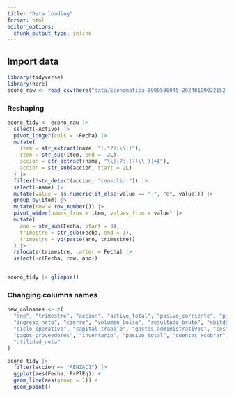 ```yaml
---
title: "Data loading"
format: html
editor_options: 
  chunk_output_type: inline
---
```


## Import data

```r
library(tidyverse)
library(here)
econo_raw <- read_csv(here("data/Economatica-8900590045-20240109022152.csv"))
```


### Reshaping

```r
econo_tidy <- econo_raw |> 
  select(-Activo) |> 
  pivot_longer(cols = -Fecha) |> 
  mutate(
    item = str_extract(name, "(.*?)(\\|)"),
    item = str_sub(item, end = -2L),
    accion = str_extract(name, "\\|(?:.(?!\\|))+$"),
    accion = str_sub(accion, start = 2L)
  ) |> 
  filter(!str_detect(accion, "consolid:")) |> 
  select(-name) |> 
  mutate(value = as.numeric(if_else(value == "-", "0", value))) |> 
  group_by(item) |> 
  mutate(row = row_number()) |> 
  pivot_wider(names_from = item, values_from = value) |> 
  mutate(
    ano = str_sub(Fecha, start = 3),
    trimestre = str_sub(Fecha, end = 1),
    trimestre = yq(paste(ano, trimestre))
  ) |> 
  relocate(trimestre, .after = Fecha) |> 
  select(-c(Fecha, row, ano))


econo_tidy |> glimpse()
```

### Changing columns names

```r
new_colnames <- c(
  "ano", "trimestre", "accion", "activo_total", "pasivo_corriente", "p_vl",
  "ingreso_neto", "cierre", "volumen_bolsa", "resultado_bruto", "ebitda",
  "ciclo_operativo", "capital_trabajo", "gastos_administrativos", "costo_ventas", 
  "pagos_proveedores", "inventario", "pasivo_total", "cuentas_xcobrar", "cuentas_xpagar",
  "utilidad_neta"
)
```

```r
econo_tidy |> 
  filter(accion == "AENZAC1") |> 
  ggplot(aes(Fecha, PrPlEq)) + 
  geom_line(aes(group = 1)) +
  geom_point()
```


